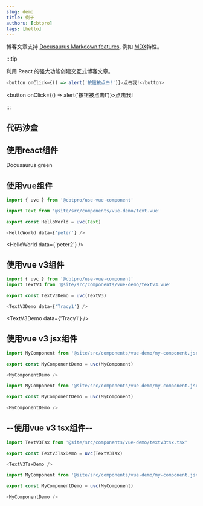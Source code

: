 ```yaml
---
slug: demo
title: 例子
authors: [cbtpro]
tags: [hello]
---
```


博客文章支持 [Docusaurus Markdown features](https://docusaurus.io/docs/markdown-features), 例如 [MDX](https://mdxjs.com/)特性。

:::tip

利用 React 的强大功能创建交互式博客文章。

```js
<button onClick={() => alert('按钮被点击!')}>点击我!</button>
```

<button onClick={() => alert('按钮被点击!')}>点击我!</button>

:::

## 代码沙盒


<PlaygroundCardsRow />


## 使用react组件

<Highlight color="#25c2a0">Docusaurus green</Highlight>

## 使用vue组件

```js
import { uvc } from '@cbtpro/use-vue-component'

import Text from '@site/src/components/vue-demo/text.vue'

export const HelloWorld = uvc(Text)

<HelloWorld data={'peter'} />
```




<HelloWorld data={'peter2'} />

## 使用vue v3组件

```js
import { uvc } from '@cbtpro/use-vue-component'
import TextV3 from '@site/src/components/vue-demo/textv3.vue'

export const TextV3Demo = uvc(TextV3)

<TextV3Demo data={'Tracy1'} />
```



<TextV3Demo data={'Tracy1'} />

## 使用vue v3 jsx组件

```js
import MyComponent from '@site/src/components/vue-demo/my-component.jsx'

export const MyComponentDemo = uvc(MyComponent)

<MyComponentDemo />
```

```js
import MyComponent from '@site/src/components/vue-demo/my-component.jsx'

export const MyComponentDemo = uvc(MyComponent)

<MyComponentDemo />
```

## --使用vue v3 tsx组件--

```js
import TextV3Tsx from '@site/src/components/vue-demo/textv3tsx.tsx'

export const TextV3TsxDemo = uvc(TextV3Tsx)

<TextV3TsxDemo />
```

```js
import MyComponent from '@site/src/components/vue-demo/my-component.jsx'

export const MyComponentDemo = uvc(MyComponent)

<MyComponentDemo />
```
